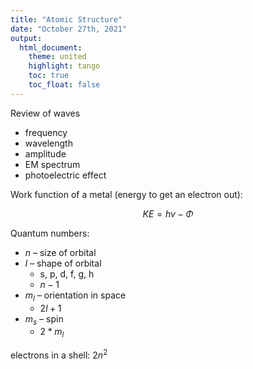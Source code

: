 ```yaml
---
title: "Atomic Structure"
date: "October 27th, 2021"
output:
  html_document:
    theme: united
    highlight: tango
    toc: true
    toc_float: false
---
```


Review of waves

* frequency
* wavelength
* amplitude
* EM spectrum
* photoelectric effect


Work function of a metal (energy to get an electron out):

$$
KE = hv - \Phi
$$

Quantum numbers:

* $n$ -- size of orbital
* $l$ -- shape of orbital
    * s, p, d, f, g, h
    * $n - 1$
* $m_{l}$ -- orientation in space
    * $2l + 1$
* $m_{s}$ -- spin
    * $2 * m_{l}$

electrons in a shell: $2n^{2}$
